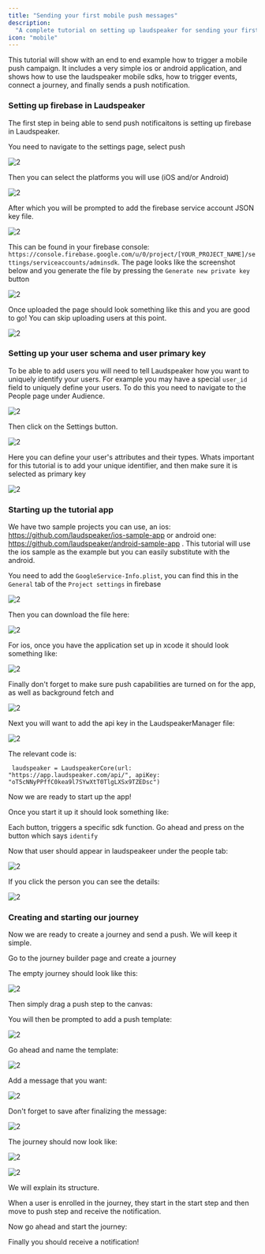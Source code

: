 ```yaml
---
title: "Sending your first mobile push messages"
description:
  "A complete tutorial on setting up laudspeaker for sending your first mobile push notifications"
icon: "mobile"
---
```


This tutorial will show with an end to end example how to trigger a mobile push campaign. It includes a very simple ios or android application, and shows how to use the laudspeaker mobile sdks, how to trigger events, connect a journey, and finally sends a push notification.

### Setting up firebase in Laudspeaker

The first step in being able to send push notificaitons is setting up firebase in Laudspeaker. 

You need to navigate to the settings page, select push

![2](/images/guides/getting-started/push_options.png)

Then you can select the platforms you will use (iOS and/or Android)

![2](/images/guides/getting-started/push_platforms.png)

After which you will be prompted to add the firebase service account JSON key file. 

![2](/images/guides/getting-started/firebase_upload.png)

This can be found in your firebase console: `https://console.firebase.google.com/u/0/project/[YOUR_PROJECT_NAME]/settings/serviceaccounts/adminsdk`. The page looks like the screenshot below and you generate the file by pressing the `Generate new private key` button

![2](/images/guides/getting-started/firebasekey.png)

Once uploaded the page should look something like this and you are good to go! You can skip uploading users at this point.

![2](/images/guides/getting-started/server_key.png)

### Setting up your user schema and user primary key

To be able to add users you will need to tell Laudspeaker how you want to uniquely identify your users. For example you may have a special `user_id` field to uniquely define your users. To do this you need to navigate to the People page under Audience. 

![2](/images/guides/getting-started/people_page.png)

Then click on the Settings button.

![2](/images/guides/getting-started/attributes.png)

Here you can define your user's attributes and their types. Whats important for this tutorial is to add your unique identifier, and  then make sure it is selected as primary key

![2](/images/guides/getting-started/primary_key.png)

### Starting up the tutorial app

We have two sample projects you can use, an ios: https://github.com/laudspeaker/ios-sample-app or android one: https://github.com/laudspeaker/android-sample-app . This tutorial will use the ios sample as the example but you can easily substitute with the android.

You need to add the `GoogleService-Info.plist`, you can find this in the `General` tab of the `Project settings` in firebase

![2](/images/guides/getting-started/general_tab.png)

Then you can download the file here:

![2](/images/guides/getting-started/plist_firebase.png)

For ios, once you have the application set up in xcode it should look something like:

![2](/images/guides/getting-started/xcode.png)

Finally don't forget to make sure push capabilities are turned on for the app, as well as background fetch and 

![2](/images/guides/getting-started/capa.png)

Next you will want to add the api key in the LaudspeakerManager file:

![2](/images/guides/getting-started/laudspeaker_manager.png)

The relevant code is:

```
 laudspeaker = LaudspeakerCore(url: "https://app.laudspeaker.com/api/", apiKey: "oT5cNNyPPffC0kea9l7SYwXtT0TlgLXSx9TZEDsc")

```
Now we are ready to start up the app!

Once you start it up it should look something like:

Each button, triggers a specific sdk function. Go ahead and press on the button which says `identify`

Now that user should appear in laudspeakeer under the people tab:

![2](/images/guides/getting-started/mobile_person.png)

If you click the person you can see the details:

![2](/images/guides/getting-started/person_details.png)

### Creating and starting our journey

Now we are ready to create a journey and send a push. We will keep it simple.

Go to the journey builder page and create a journey

The empty journey should look like this:

![2](/images/guides/getting-started/empty_journey.png)

Then simply drag a push step to the canvas:

You will then be prompted to add a push template:

![2](/images/guides/getting-started/add_template.png)

Go ahead and name the template:

![2](/images/guides/getting-started/create_push.png)

Add a message that you want:

![2](/images/guides/getting-started/push_template.png)

Don't forget to save after finalizing the message:

![2](/images/guides/getting-started/save_push_template.png)

The journey should now look like:

![2](/images/guides/getting-started/journey_saved_push.png)

![2](/images/guides/getting-started/complete_push.png)

We will explain its structure.

When a user is enrolled in the journey, they start in the start step and then move to push step and receive the notification.

Now go ahead and start the journey:

Finally you should receive a notification!





